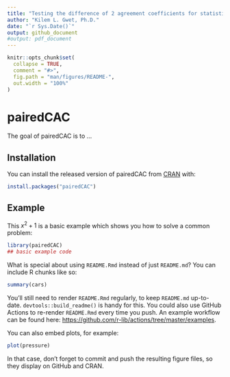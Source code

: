 ```yaml
---
title: "Testing the difference of 2 agreement coefficients for statistical significance"
author: "Kilem L. Gwet, Ph.D."
date: "`r Sys.Date()`"
output: github_document
#output: pdf_document
---
```


<!-- README.md is generated from README.Rmd. Please edit that file -->

```r
knitr::opts_chunk$set(
  collapse = TRUE,
  comment = "#>",
  fig.path = "man/figures/README-",
  out.width = "100%"
)
```

# pairedCAC

<!-- badges: start -->
<!-- badges: end -->

The goal of pairedCAC is to ...

## Installation

You can install the released version of pairedCAC from [CRAN](https://CRAN.R-project.org) with:

``` r
install.packages("pairedCAC")
```

## Example

This $x^2+1$ is a basic example which shows you how to solve a common problem:

```r
library(pairedCAC)
## basic example code
```

What is special about using `README.Rmd` instead of just `README.md`? You can include R chunks like so:

```r
summary(cars)
```

You'll still need to render `README.Rmd` regularly, to keep `README.md` up-to-date. `devtools::build_readme()` is handy for this. You could also use GitHub Actions to re-render `README.Rmd` every time you push. An example workflow can be found here: <https://github.com/r-lib/actions/tree/master/examples>.

You can also embed plots, for example:

```r
plot(pressure)
```

In that case, don't forget to commit and push the resulting figure files, so they display on GitHub and CRAN.
